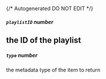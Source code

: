 {/* Autogenerated DO NOT EDIT  */}
##### `playlistID` _number_
the ID of the playlist
---
##### `type` _number_
the metadata type of the item to return

